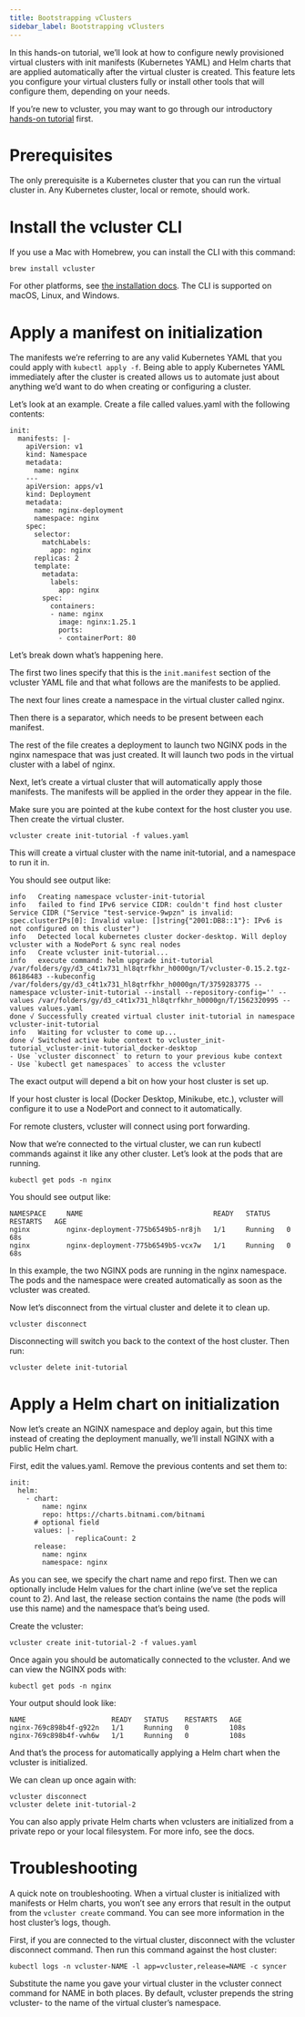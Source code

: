 ```yaml
---
title: Bootstrapping vClusters
sidebar_label: Bootstrapping vClusters
---
```


In this hands-on tutorial, we’ll look at how to configure newly provisioned virtual clusters with init manifests (Kubernetes YAML) and Helm charts that are applied automatically after the virtual cluster is created. This feature lets you configure your virtual clusters fully or install other tools that will configure them, depending on your needs.

If you’re new to vcluster, you may want to go through our introductory [hands-on tutorial](https://loft.sh/blog/intro-to-vcluster-tutorial/?utm_medium=reader&utm_source=other&utm_campaign=blog_bootstrapping-virtual-kubernetes-clusters-with-vcluster) first.

# Prerequisites
The only prerequisite is a Kubernetes cluster that you can run the virtual cluster in. Any Kubernetes cluster, local or remote, should work.

# Install the vcluster CLI
If you use a Mac with Homebrew, you can install the CLI with this command:

```
brew install vcluster
```
For other platforms, see [the installation docs](../getting-started/setup.mdx). The CLI is supported on macOS, Linux, and Windows.

# Apply a manifest on initialization
The manifests we’re referring to are any valid Kubernetes YAML that you could apply with `kubectl apply -f`. Being able to apply Kubernetes YAML immediately after the cluster is created allows us to automate just about anything we’d want to do when creating or configuring a cluster.

Let’s look at an example. Create a file called values.yaml with the following contents:
```
init:
  manifests: |-
    apiVersion: v1
    kind: Namespace
    metadata:
      name: nginx
    ---
    apiVersion: apps/v1
    kind: Deployment
    metadata:
      name: nginx-deployment
      namespace: nginx
    spec:
      selector:
        matchLabels:
          app: nginx
      replicas: 2
      template:
        metadata:
          labels:
            app: nginx
        spec:
          containers:
          - name: nginx
            image: nginx:1.25.1
            ports:
            - containerPort: 80  
```

Let’s break down what’s happening here.

The first two lines specify that this is the `init.manifest` section of the vcluster YAML file and that what follows are the manifests to be applied.

The next four lines create a namespace in the virtual cluster called nginx.

Then there is a separator, which needs to be present between each manifest.

The rest of the file creates a deployment to launch two NGINX pods in the nginx namespace that was just created. It will launch two pods in the virtual cluster with a label of nginx.

Next, let’s create a virtual cluster that will automatically apply those manifests. The manifests will be applied in the order they appear in the file.

Make sure you are pointed at the kube context for the host cluster you use. Then create the virtual cluster.

```
vcluster create init-tutorial -f values.yaml
```
This will create a virtual cluster with the name init-tutorial, and a namespace to run it in.

You should see output like:
```
info   Creating namespace vcluster-init-tutorial
info   failed to find IPv6 service CIDR: couldn't find host cluster Service CIDR ("Service "test-service-9wpzn" is invalid: spec.clusterIPs[0]: Invalid value: []string{"2001:DB8::1"}: IPv6 is not configured on this cluster")
info   Detected local kubernetes cluster docker-desktop. Will deploy vcluster with a NodePort & sync real nodes
info   Create vcluster init-tutorial...
info   execute command: helm upgrade init-tutorial /var/folders/gy/d3_c4t1x731_hl8qtrfkhr_h0000gn/T/vcluster-0.15.2.tgz-86186483 --kubeconfig /var/folders/gy/d3_c4t1x731_hl8qtrfkhr_h0000gn/T/3759283775 --namespace vcluster-init-tutorial --install --repository-config='' --values /var/folders/gy/d3_c4t1x731_hl8qtrfkhr_h0000gn/T/1562320995 --values values.yaml
done √ Successfully created virtual cluster init-tutorial in namespace vcluster-init-tutorial
info   Waiting for vcluster to come up...
done √ Switched active kube context to vcluster_init-tutorial_vcluster-init-tutorial_docker-desktop
- Use `vcluster disconnect` to return to your previous kube context
- Use `kubectl get namespaces` to access the vcluster
```
The exact output will depend a bit on how your host cluster is set up.

If your host cluster is local (Docker Desktop, Minikube, etc.), vcluster will configure it to use a NodePort and connect to it automatically.

For remote clusters, vcluster will connect using port forwarding.

Now that we’re connected to the virtual cluster, we can run kubectl commands against it like any other cluster. Let’s look at the pods that are running.
```
kubectl get pods -n nginx
```
You should see output like:
```
NAMESPACE     NAME                                READY   STATUS    RESTARTS   AGE
nginx         nginx-deployment-775b6549b5-nr8jh   1/1     Running   0          68s
nginx         nginx-deployment-775b6549b5-vcx7w   1/1     Running   0          68s
```
In this example, the two NGINX pods are running in the nginx namespace. The pods and the namespace were created automatically as soon as the vcluster was created.

Now let’s disconnect from the virtual cluster and delete it to clean up.

```
vcluster disconnect
```
Disconnecting will switch you back to the context of the host cluster. Then run:
```
vcluster delete init-tutorial
```

# Apply a Helm chart on initialization
Now let’s create an NGINX namespace and deploy again, but this time instead of creating the deployment manually, we’ll install NGINX with a public Helm chart.

First, edit the values.yaml. Remove the previous contents and set them to:
```
init:
  helm:
    - chart:
        name: nginx
        repo: https://charts.bitnami.com/bitnami
      # optional field
      values: |-
                replicaCount: 2
      release:
        name: nginx
        namespace: nginx
```
As you can see, we specify the chart name and repo first. Then we can optionally include Helm values for the chart inline (we’ve set the replica count to 2). And last, the release section contains the name (the pods will use this name) and the namespace that’s being used.

Create the vcluster:

```
vcluster create init-tutorial-2 -f values.yaml
```
Once again you should be automatically connected to the vcluster. And we can view the NGINX pods with:
```
kubectl get pods -n nginx
```
Your output should look like:

```
NAME                     READY   STATUS    RESTARTS   AGE
nginx-769c898b4f-g922n   1/1     Running   0          108s
nginx-769c898b4f-vwh6w   1/1     Running   0          108s
```
And that’s the process for automatically applying a Helm chart when the vcluster is initialized.

We can clean up once again with:
```
vcluster disconnect
vcluster delete init-tutorial-2
```
You can also apply private Helm charts when vclusters are initialized from a private repo or your local filesystem. For more info, see the docs.

# Troubleshooting
A quick note on troubleshooting. When a virtual cluster is initialized with manifests or Helm charts, you won’t see any errors that result in the output from the `vcluster create` command. You can see more information in the host cluster’s logs, though.

First, if you are connected to the virtual cluster, disconnect with the vcluster disconnect command. Then run this command against the host cluster:
```
kubectl logs -n vcluster-NAME -l app=vcluster,release=NAME -c syncer
```
Substitute the name you gave your virtual cluster in the vcluster connect command for NAME in both places. By default, vcluster prepends the string vcluster- to the name of the virtual cluster’s namespace.